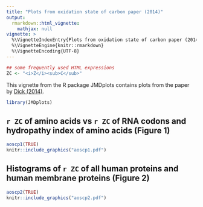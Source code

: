 ```yaml
---
title: "Plots from oxidation state of carbon paper (2014)"
output: 
  rmarkdown::html_vignette:
    mathjax: null
vignette: >
  %\VignetteIndexEntry{Plots from oxidation state of carbon paper (2014)}
  %\VignetteEngine{knitr::rmarkdown}
  %\VignetteEncoding{UTF-8}
---
```


```r
## some frequently used HTML expressions
ZC <- "<i>Z</i><sub>C</sub>"
```

This vignette from the R package JMDplots contains plots from the paper by [Dick (2014)](https://doi.org/10.1098/rsif.2013.1095).

```r
library(JMDplots)
```

## `r ZC` of amino acids vs `r ZC` of RNA codons and hydropathy index of amino acids (Figure 1)
```r
aoscp1(TRUE)
knitr::include_graphics("aoscp1.pdf")
```

## Histograms of `r ZC` of all human proteins and human membrane proteins (Figure 2)
```r
aoscp2(TRUE)
knitr::include_graphics("aoscp2.pdf")
```
